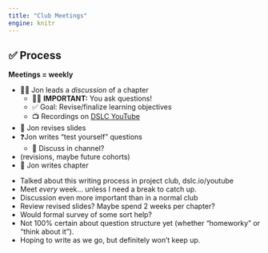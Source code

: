 ```yaml
---
title: "Club Meetings"
engine: knitr
---
```


## ️✅ Process

**Meetings = weekly**

-   🧑‍🏫 Jon leads a *discussion* of a chapter
    -   🙋‍♀️ **IMPORTANT:** You ask questions!
    -   ️✅ Goal: Revise/finalize learning objectives
    -   📺 Recordings on [DSLC YouTube](https://dslc.io/youtube)
-   🔄️ Jon revises slides
-   ❓Jon writes "test yourself" questions
    -   🧵 Discuss in channel?
-   (revisions, maybe future cohorts)
-   📝 Jon writes chapter

::: notes
-   Talked about this writing process in project club, dslc.io/youtube
-   Meet *every* week... unless I need a break to catch up.
-   Discussion even more important than in a normal club
-   Review revised slides? Maybe spend 2 weeks per chapter?
-   Would formal survey of some sort help?
-   Not 100% certain about question structure yet (whether "homeworky" or "think about it").
-   Hoping to write as we go, but definitely won't keep up.
:::
